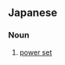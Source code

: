==Japanese==
{{ja-kanjitab|べき|しゅう|ごう|yomi=on}}

===Noun===
{{ja-noun|べきしゅうごう}}

# [[power set]] {{gloss|set of all subsets of a set}}